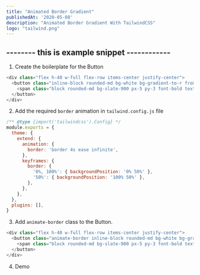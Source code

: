 ```yaml
---
title: "Animated Border Gradient"
publishedAt: '2020-05-08'
description: "Animated Border Gradient With TailwindCSS"
logo: "tailwind.png"
---
```


## -------- this is example snippet ------------

1. Create the boilerplate for the Button

```ts title="GradientBorder.tsx"
<div class="flex h-40 w-full flex-row items-center justify-center">
  <button class="inline-block rounded-md bg-white bg-gradient-to-r from-red-500 via-purple-500 to-blue-500 bg-[length:400%_400%] p-1">
    <span class="block rounded-md bg-slate-900 px-5 py-3 font-bold text-white"> algochurn.com </span>
  </button>
</div>

```

2. Add the required `border` animation in `tailwind.config.js` file

```js title="tailwind.config.js"
/** @type {import('tailwindcss').Config} */
module.exports = {
  theme: {
    extend: {
      animation: {
        border: 'border 4s ease infinite',
      },
      keyframes: {
        border: {
          '0%, 100%': { backgroundPosition: '0% 50%' },
          '50%': { backgroundPosition: '100% 50%' },
        },
      },
    },
  },
  plugins: [],
}

```

3. Add `animate-border` class to the Button.

```ts title="GradientBorder.tsx"
<div class="flex h-40 w-full flex-row items-center justify-center">
  <button class="animate-border inline-block rounded-md bg-white bg-gradient-to-r from-red-500 via-purple-500 to-blue-500 bg-[length:400%_400%] p-1">
    <span class="block rounded-md bg-slate-900 px-5 py-3 font-bold text-white"> algochurn.com </span>
  </button>
</div>
```

4. Demo

<AnimatedGradient />
